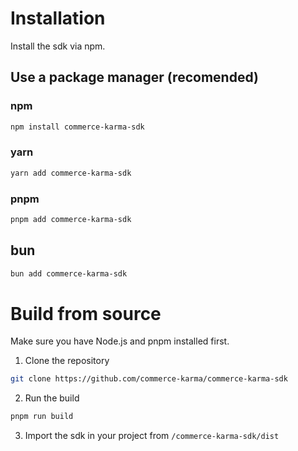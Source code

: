 # Installation

Install the sdk via npm.

## Use a package manager (recomended)

### npm

```sh
npm install commerce-karma-sdk
```

### yarn

```sh
yarn add commerce-karma-sdk
```

### pnpm

```sh
pnpm add commerce-karma-sdk
```

## bun

```sh
bun add commerce-karma-sdk
```

# Build from source

Make sure you have Node.js and pnpm installed first.

1. Clone the repository

```sh
git clone https://github.com/commerce-karma/commerce-karma-sdk
```

2. Run the build

```sh
pnpm run build
```

3. Import the sdk in your project from `/commerce-karma-sdk/dist`
